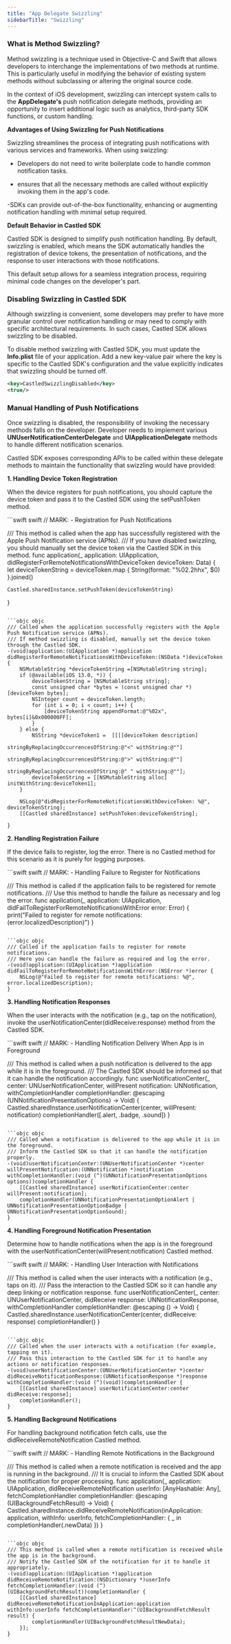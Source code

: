 ```yaml
---
title: "App Delegate Swizzling"
sidebarTitle: "Swizzling"
---
```


### What is Method Swizzling?

Method swizzling is a technique used in Objective-C and Swift that allows developers to interchange the implementations of two methods at runtime. This is particularly useful in modifying the behavior of existing system methods without subclassing or altering the original source code. 

In the context of iOS development, swizzling can intercept system calls to the **AppDelegate's** push notification delegate methods, providing an opportunity to insert additional logic such as analytics, third-party SDK functions, or custom handling.

**Advantages of Using Swizzling for Push Notifications**

Swizzling streamlines the process of integrating push notifications with various services and frameworks. When using swizzling:

- Developers do not need to write boilerplate code to handle common notification tasks.

- ensures that all the necessary methods are called without explicitly invoking them in the app's code.

-SDKs can provide out-of-the-box functionality, enhancing or augmenting notification handling with minimal setup required.

**Default Behavior in Castled SDK**

Castled SDK is designed to simplify push notification handling. By default, swizzling is enabled, which means the SDK automatically handles the registration of device tokens, the presentation of notifications, and the response to user interactions with those notifications.

This default setup allows for a seamless integration process, requiring minimal code changes on the developer's part.

### Disabling Swizzling in Castled SDK

Although swizzling is convenient, some developers may prefer to have more granular control over notification handling or may need to comply with specific architectural requirements. In such cases, Castled SDK allows swizzling to be disabled.

To disable method swizzling with Castled SDK, you must update the **Info.plist** file of your application. Add a new key-value pair where the key is specific to the Castled SDK's configuration and the value explicitly indicates that swizzling should be turned off.

```xml Info.plist
<key>CastledSwizzlingDisabled</key>
<true/>
```

### Manual Handling of Push Notifications

Once swizzling is disabled, the responsibility of invoking the necessary methods falls on the developer. Developer needs to implement various **UNUserNotificationCenterDelegate** and **UIApplicationDelegate** methods to handle different notification scenarios.

Castled SDK exposes corresponding APIs to be called within these delegate methods to maintain the functionality that swizzling would have provided:

**1. Handling Device Token Registration**

When the device registers for push notifications, you should capture the device token and pass it to the Castled SDK using the setPushToken method.

<CodeGroup>
```swift swift
// MARK: - Registration for Push Notifications

/// This method is called when the app has successfully registered with the Apple Push Notification service (APNs).
/// If you have disabled swizzling, you should manually set the device token via the Castled SDK in this method.
func application(_ application: UIApplication, didRegisterForRemoteNotificationsWithDeviceToken deviceToken: Data) {
    let deviceTokenString = deviceToken.map { String(format: "%02.2hhx", $0) }.joined()

    Castled.sharedInstance.setPushToken(deviceTokenString)
}
```

```objc objc
/// Called when the application successfully registers with the Apple Push Notification service (APNs).
/// If method swizzling is disabled, manually set the device token through the Castled SDK.
-(void)application:(UIApplication *)application didRegisterForRemoteNotificationsWithDeviceToken:(NSData *)deviceToken {
    NSMutableString *deviceTokenString =[NSMutableString string];
    if (@available(iOS 13.0, *)) {
        deviceTokenString = [NSMutableString string];
        const unsigned char *bytes = (const unsigned char *)[deviceToken bytes];
        NSInteger count = deviceToken.length;
        for (int i = 0; i < count; i++) {
            [deviceTokenString appendFormat:@"%02x", bytes[i]&0x000000FF];
        }
    } else {
        NSString *deviceToken1 =  [[[[deviceToken description]
                                     stringByReplacingOccurrencesOfString:@"<" withString:@""]
                                    stringByReplacingOccurrencesOfString:@">" withString:@""]
                                   stringByReplacingOccurrencesOfString:@" " withString:@""];
        deviceTokenString = [[NSMutableString alloc] initWithString:deviceToken1];
    }

    NSLog(@"didRegisterForRemoteNotificationsWithDeviceToken: %@", deviceTokenString);
    [[Castled sharedInstance] setPushToken:deviceTokenString];

}

```
</CodeGroup>

**2. Handling Registration Failure**

If the device fails to register, log the error. There is no Castled method for this scenario as it is purely for logging purposes.

<CodeGroup>
```swift swift
// MARK: - Handling Failure to Register for Notifications

/// This method is called if the application fails to be registered for remote notifications.
/// Use this method to handle the failure as necessary and log the error.
func application(_ application: UIApplication, didFailToRegisterForRemoteNotificationsWithError error: Error) {
    print("Failed to register for remote notifications: \(error.localizedDescription)")
}
```

```objc objc
/// Called if the application fails to register for remote notifications.
/// Here you can handle the failure as required and log the error.
-(void)application:(UIApplication *)application didFailToRegisterForRemoteNotificationsWithError:(NSError *)error {
    NSLog(@"Failed to register for remote notifications: %@", error.localizedDescription);
}
```
</CodeGroup>

**3. Handling Notification Responses**

When the user interacts with the notification (e.g., tap on the notification), invoke the userNotificationCenter(didReceive:response) method from the Castled SDK.

<CodeGroup>
```swift swift
// MARK: - Handling Notification Delivery When App is in Foreground

/// This method is called when a push notification is delivered to the app while it is in the foreground.
/// The Castled SDK should be informed so that it can handle the notification accordingly.
func userNotificationCenter(_ center: UNUserNotificationCenter, willPresent notification: UNNotification, withCompletionHandler completionHandler: @escaping (UNNotificationPresentationOptions) -> Void) {
    Castled.sharedInstance.userNotificationCenter(center, willPresent: notification)
    completionHandler([.alert, .badge, .sound])
}
```

```objc objc
/// Called when a notification is delivered to the app while it is in the foreground.
/// Inform the Castled SDK so that it can handle the notification properly.
-(void)userNotificationCenter:(UNUserNotificationCenter *)center willPresentNotification:(UNNotification *)notification withCompletionHandler:(void (^)(UNNotificationPresentationOptions options))completionHandler {
    [[Castled sharedInstance] userNotificationCenter:center willPresent:notification];
    completionHandler(UNNotificationPresentationOptionAlert | UNNotificationPresentationOptionBadge | UNNotificationPresentationOptionSound);
}
```

</CodeGroup>

**4. Handling Foreground Notification Presentation**

Determine how to handle notifications when the app is in the foreground with the userNotificationCenter(willPresent:notification) Castled method.

<CodeGroup>
```swift swift
// MARK: - Handling User Interaction with Notifications

/// This method is called when the user interacts with a notification (e.g., taps on it).
/// Pass the interaction to the Castled SDK so it can handle any deep linking or notification response.
func userNotificationCenter(_ center: UNUserNotificationCenter, didReceive response: UNNotificationResponse, withCompletionHandler completionHandler: @escaping () -> Void) {
    Castled.sharedInstance.userNotificationCenter(center, didReceive: response)
    completionHandler()
}
```

```objc objc
/// Called when the user interacts with a notification (for example, tapping on it).
/// Pass this interaction to the Castled SDK for it to handle any actions or notification responses.
-(void)userNotificationCenter:(UNUserNotificationCenter *)center didReceiveNotificationResponse:(UNNotificationResponse *)response withCompletionHandler:(void (^)(void))completionHandler {
    [[Castled sharedInstance] userNotificationCenter:center didReceive:response];
    completionHandler();
}
```

</CodeGroup>

**5. Handling Background Notifications**

For handling background notification fetch calls, use the didReceiveRemoteNotification Castled method.

<CodeGroup>
```swift swift
// MARK: - Handling Remote Notifications in the Background

/// This method is called when a remote notification is received and the app is running in the background.
/// It is crucial to inform the Castled SDK about the notification for proper processing.
func application(_ application: UIApplication, didReceiveRemoteNotification userInfo: [AnyHashable: Any], fetchCompletionHandler completionHandler: @escaping (UIBackgroundFetchResult) -> Void) {
    Castled.sharedInstance.didReceiveRemoteNotification(inApplication: application, withInfo: userInfo, fetchCompletionHandler: { _ in
        completionHandler(.newData)
    })
}
```

```objc objc
/// This method is called when a remote notification is received while the app is in the background.
/// Notify the Castled SDK of the notification for it to handle it appropriately.
-(void)application:(UIApplication *)application didReceiveRemoteNotification:(NSDictionary *)userInfo fetchCompletionHandler:(void (^)(UIBackgroundFetchResult))completionHandler {
    [[Castled sharedInstance] didReceiveRemoteNotificationInApplication:application withInfo:userInfo fetchCompletionHandler:^(UIBackgroundFetchResult result) {
        completionHandler(UIBackgroundFetchResultNewData);
    }];
}
```
</CodeGroup>




